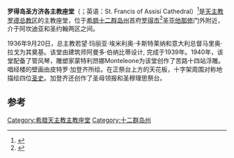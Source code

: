 {{Infobox church
| name                   =圣方济各主教座堂
| native_name            =Εκκλησία του Αγ. Φραγκίσκου της Ασίζης
| image                  =Francis of Assisi in Rhodes P8220653.JPG
| imagesize              =250px
| coordinates            = {{coord|36.4393|N|28.2250|E|region:GR|display=inline,title}}
| location               =[[罗得市|罗得市]]
| country                ={{flag|Greece}}
| denomination           = [[罗马天主教|罗马天主教]]
}}
'''罗得岛圣方济各主教座堂'''（{{lang-el|Εκκλησία του Αγ. Φραγκίσκου της Ασίζης}}；英语：St. Francis of Assisi Cathedral）<ref>{{Cite web |url=http://www.gcatholic.org/churches/europe/5467.htm |title=Cathedral of St. Francis of Assisi in Rhodes |accessdate=2017-03-25 |archive-date=2020-10-22 |archive-url=https://web.archive.org/web/20201022180705/http://www.gcatholic.org/churches/europe/5467.htm |dead-url=no }}</ref>是[[天主教罗德总教区|天主教罗德总教区]]的主教座堂，位于[[希腊|希腊]][[十二群岛州|十二群岛州]]首府[[罗得市|罗得市]]<ref>{{Cite web|url=http://www.catholicchurchrhodes.com/default.asp?id=538|title=Chiesa di San Francesco di Assisi|website=www.catholicchurchrhodes.com|access-date=2016-09-03|archive-date=2016-03-04|archive-url=https://web.archive.org/web/20160304051607/http://www.catholicchurchrhodes.com/default.asp?id=538|dead-url=no}}</ref>圣[[亚他那修|亚他那修]]门外附近，介于阿坎迪亚和圣约翰两区之间。

1936年9月20日，总主教若望·玛丽亚·埃米利奥·卡斯特莱纳和意大利总督马里奥·拉戈为其奠基。该堂由建筑师阿曼多·伯纳比蒂设计, 完成于1939年。1940年，该堂配备了管风琴，雕塑家蒙特利昂娜Monteleone为该堂创作了苦路十四站浮雕。唱经楼的壁画由皮特罗·加登齐所绘。在正祭台上方的天花板，十字架周围对称地描绘四位[[福音书著者|圣史]]。加登齐还创作了圣母领报和圣穆理思祭台。

==参考==
{{Reflist}}
{{罗得岛地标}}
[[Category:希腊天主教主教座堂|Category:希腊天主教主教座堂]]
[[Category:十二群岛州|Category:十二群岛州]]